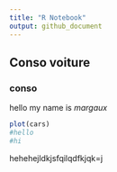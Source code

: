 ```yaml
---
title: "R Notebook"
output: github_document
---
```


## Conso voiture

### conso

hello my name is *margaux*

```r
plot(cars)
#hello
#hi
```
hehehejldkjsfqilqdfkjqk=j






